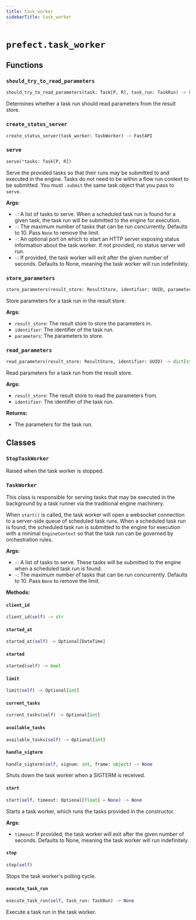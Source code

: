 ```yaml
---
title: task_worker
sidebarTitle: task_worker
---
```


# `prefect.task_worker`

## Functions

### `should_try_to_read_parameters` <sup><a href="https://github.com/prefecthq/prefect/blob/main/src/prefect/task_worker.py#L67" target="_blank"><Icon icon="github" style="width: 14px; height: 14px;" /></a></sup>

```python
should_try_to_read_parameters(task: Task[P, R], task_run: TaskRun) -> bool
```


Determines whether a task run should read parameters from the result store.


### `create_status_server` <sup><a href="https://github.com/prefecthq/prefect/blob/main/src/prefect/task_worker.py#L410" target="_blank"><Icon icon="github" style="width: 14px; height: 14px;" /></a></sup>

```python
create_status_server(task_worker: TaskWorker) -> FastAPI
```

### `serve` <sup><a href="https://github.com/prefecthq/prefect/blob/main/src/prefect/task_worker.py#L436" target="_blank"><Icon icon="github" style="width: 14px; height: 14px;" /></a></sup>

```python
serve(*tasks: Task[P, R])
```


Serve the provided tasks so that their runs may be submitted to
and executed in the engine. Tasks do not need to be within a flow run context to be
submitted. You must `.submit` the same task object that you pass to `serve`.

**Args:**
- `-`: A list of tasks to serve. When a scheduled task run is found for a
given task, the task run will be submitted to the engine for execution.
- `-`: The maximum number of tasks that can be run concurrently. Defaults to 10.
Pass `None` to remove the limit.
- `-`: An optional port on which to start an HTTP server
exposing status information about the task worker. If not provided, no
status server will run.
- `-`: If provided, the task worker will exit after the given number of
seconds. Defaults to None, meaning the task worker will run indefinitely.


### `store_parameters` <sup><a href="https://github.com/prefecthq/prefect/blob/main/src/prefect/task_worker.py#L522" target="_blank"><Icon icon="github" style="width: 14px; height: 14px;" /></a></sup>

```python
store_parameters(result_store: ResultStore, identifier: UUID, parameters: dict[str, Any]) -> None
```


Store parameters for a task run in the result store.

**Args:**
- `result_store`: The result store to store the parameters in.
- `identifier`: The identifier of the task run.
- `parameters`: The parameters to store.


### `read_parameters` <sup><a href="https://github.com/prefecthq/prefect/blob/main/src/prefect/task_worker.py#L551" target="_blank"><Icon icon="github" style="width: 14px; height: 14px;" /></a></sup>

```python
read_parameters(result_store: ResultStore, identifier: UUID) -> dict[str, Any]
```


Read parameters for a task run from the result store.

**Args:**
- `result_store`: The result store to read the parameters from.
- `identifier`: The identifier of the task run.

**Returns:**
- The parameters for the task run.


## Classes

### `StopTaskWorker` <sup><a href="https://github.com/prefecthq/prefect/blob/main/src/prefect/task_worker.py#L61" target="_blank"><Icon icon="github" style="width: 14px; height: 14px;" /></a></sup>


Raised when the task worker is stopped.


### `TaskWorker` <sup><a href="https://github.com/prefecthq/prefect/blob/main/src/prefect/task_worker.py#L79" target="_blank"><Icon icon="github" style="width: 14px; height: 14px;" /></a></sup>


This class is responsible for serving tasks that may be executed in the background
by a task runner via the traditional engine machinery.

When `start()` is called, the task worker will open a websocket connection to a
server-side queue of scheduled task runs. When a scheduled task run is found, the
scheduled task run is submitted to the engine for execution with a minimal `EngineContext`
so that the task run can be governed by orchestration rules.

**Args:**
- `-`: A list of tasks to serve. These tasks will be submitted to the engine
when a scheduled task run is found.
- `-`: The maximum number of tasks that can be run concurrently. Defaults to 10.
Pass `None` to remove the limit.


**Methods:**

#### `client_id` <sup><a href="https://github.com/prefecthq/prefect/blob/main/src/prefect/task_worker.py#L140" target="_blank"><Icon icon="github" style="width: 14px; height: 14px;" /></a></sup>

```python
client_id(self) -> str
```

#### `started_at` <sup><a href="https://github.com/prefecthq/prefect/blob/main/src/prefect/task_worker.py#L144" target="_blank"><Icon icon="github" style="width: 14px; height: 14px;" /></a></sup>

```python
started_at(self) -> Optional[DateTime]
```

#### `started` <sup><a href="https://github.com/prefecthq/prefect/blob/main/src/prefect/task_worker.py#L148" target="_blank"><Icon icon="github" style="width: 14px; height: 14px;" /></a></sup>

```python
started(self) -> bool
```

#### `limit` <sup><a href="https://github.com/prefecthq/prefect/blob/main/src/prefect/task_worker.py#L152" target="_blank"><Icon icon="github" style="width: 14px; height: 14px;" /></a></sup>

```python
limit(self) -> Optional[int]
```

#### `current_tasks` <sup><a href="https://github.com/prefecthq/prefect/blob/main/src/prefect/task_worker.py#L156" target="_blank"><Icon icon="github" style="width: 14px; height: 14px;" /></a></sup>

```python
current_tasks(self) -> Optional[int]
```

#### `available_tasks` <sup><a href="https://github.com/prefecthq/prefect/blob/main/src/prefect/task_worker.py#L164" target="_blank"><Icon icon="github" style="width: 14px; height: 14px;" /></a></sup>

```python
available_tasks(self) -> Optional[int]
```

#### `handle_sigterm` <sup><a href="https://github.com/prefecthq/prefect/blob/main/src/prefect/task_worker.py#L167" target="_blank"><Icon icon="github" style="width: 14px; height: 14px;" /></a></sup>

```python
handle_sigterm(self, signum: int, frame: object) -> None
```

Shuts down the task worker when a SIGTERM is received.


#### `start` <sup><a href="https://github.com/prefecthq/prefect/blob/main/src/prefect/task_worker.py#L177" target="_blank"><Icon icon="github" style="width: 14px; height: 14px;" /></a></sup>

```python
start(self, timeout: Optional[float] = None) -> None
```

Starts a task worker, which runs the tasks provided in the constructor.

**Args:**
- `timeout`: If provided, the task worker will exit after the given number of
seconds. Defaults to None, meaning the task worker will run indefinitely.


#### `stop` <sup><a href="https://github.com/prefecthq/prefect/blob/main/src/prefect/task_worker.py#L207" target="_blank"><Icon icon="github" style="width: 14px; height: 14px;" /></a></sup>

```python
stop(self)
```

Stops the task worker's polling cycle.


#### `execute_task_run` <sup><a href="https://github.com/prefecthq/prefect/blob/main/src/prefect/task_worker.py#L382" target="_blank"><Icon icon="github" style="width: 14px; height: 14px;" /></a></sup>

```python
execute_task_run(self, task_run: TaskRun) -> None
```

Execute a task run in the task worker.

